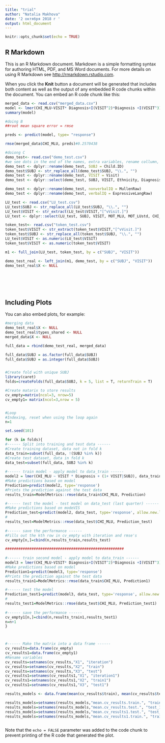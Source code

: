 ```yaml
---
title: "trial"
author: "Natalia Makhova"
date: '2 октября 2018 г '
output: html_document
---
```


```r
knitr::opts_chunk$set(echo = TRUE)
```

## R Markdown

This is an R Markdown document. Markdown is a simple formatting syntax for authoring HTML, PDF, and MS Word documents. For more details on using R Markdown see <http://rmarkdown.rstudio.com>.

When you click the **Knit** button a document will be generated that includes both content as well as the output of any embedded R code chunks within the document. You can embed an R code chunk like this:

```r

merged_data <- read.csv("merged_data.csv")
model <- lmer(CHI_MLU~VISIT* Diagnosis+I(VISIT^2)*Diagnosis +I(VISIT^3)* Diagnosis +(1+VISIT+I(VISIT^2) +I(VISIT^3)|SUBJ),merged_data, REML = F)
summary(model)

#doing B
##root mean square error = rmse

preds <- predict(model, type= "response")

rmse(merged_data$CHI_MLU, preds)#0.2570438

#doiong C
demo_test<- read.csv("demo_test.csv")
#we see dots in the end of the names, extra variables, rename collumn, mullenrae into nonverbalIQ, expressivelangraw into verbalIQ
demo_test <- dplyr::rename(demo_test, SUBJ = Child.ID)
demo_test$SUBJ <- str_replace_all(demo_test$SUBJ, "\\.", "")
demo_test <- dplyr::rename(demo_test, VISIT = Visit)
demo_test <- dplyr::select(demo_test, SUBJ, VISIT, Ethnicity, Diagnosis, Gender, Age, ADOS,  MullenRaw, ExpressiveLangRaw )

demo_test <- dplyr::rename(demo_test, nonverbalIQ = MullenRaw)
demo_test <- dplyr::rename(demo_test, verbalIQ = ExpressiveLangRaw)

LU_test <- read.csv("LU_test.csv")
LU_test$SUBJ <- str_replace_all(LU_test$SUBJ, "\\.", "")
LU_test$VISIT <- str_extract(LU_test$VISIT,"[^vVisit.]")
LU_test <- dplyr::select(LU_test, SUBJ, VISIT, MOT_MLU, MOT_LUstd, CHI_MLU, CHI_LUstd)

token_test<- read.csv("token_test.csv")
token_test$VISIT <- str_extract(token_test$VISIT,"[^vVisit.]")
token_test$SUBJ <- str_replace_all(token_test$SUBJ, "\\.", "")
LU_test$VISIT <- as.numeric(LU_test$VISIT)
token_test$VISIT <- as.numeric(token_test$VISIT)

m1 <- full_join(LU_test, token_test, by = c("SUBJ", "VISIT"))

demo_test_real <- left_join(m1, demo_test, by = c("SUBJ", "VISIT"))
demo_test_real$X <- NULL







```

## Including Plots

You can also embed plots, for example:

```r

#merging data 
demo_test_real$X <- NULL
demo_test_real$types_shared <- NULL
merged_data$X <- NULL

full_data = rbind(demo_test_real, merged_data)

full_data$SUBJ = as.factor(full_data$SUBJ)
full_data$SUBJ = as.integer(full_data$SUBJ)


#Create fold with unique SUBJ
library(caret)
folds=createFolds(full_data$SUBJ, k = 5, list = T, returnTrain = T)

#Create matarix to store results
cv_empty=matrix(ncol=3, nrow=5)
cv_empty1= matrix(ncol=3,nrow = 5)


#Loop
#Indexing, reset when using the loop again
n=1

set.seed(101)

for (k in folds){
#------ Split into training and test data ------ 
#Create training dataset, data not in fold k
data_train=subset(full_data, !(SUBJ %in% k))
#Create test dataset, data in fold k
data_test=subset(full_data, SUBJ %in% k)
  
#------ train model - apply model to data_train ------
model2 = lmer(CHI_MLU ~ VISIT * Diagnosis + (1+ VISIT|SUBJ), data_train)
#Make predictions based on model
Prediction=predict(model2, type='response')
#Prints the prediction against the test data
results_train=ModelMetrics::rmse(data_train$CHI_MLU, Prediction)  

#------ test the model - test model on data_test (last quarter) ------
#Make predictions based on modeVIS
Prediction_test=predict(model2, data_test, type='response', allow.new.levels = TRUE)
#
results_test=ModelMetrics::rmse(data_test$CHI_MLU, Prediction_test)
  
#------ save the performance ------ 
#Fills out the kth row in cv_empty with iteration and rmse's
cv_empty[n,]=cbind(n,results_train,results_test)

######################################################
  
#------ train second model - apply model to data_train ------
model3 = lmer(CHI_MLU~VISIT* Diagnosis+I(VISIT^2)*Diagnosis +I(VISIT^3)* Diagnosis +(1+VISIT+I(VISIT^2) +I(VISIT^3)|SUBJ),data_train)
#Make predictions based on model
Prediction1=predict(model3, type='response')
#Prints the prediction against the test data
results_train1=ModelMetrics::rmse(data_train$CHI_MLU, Prediction1)  

#------ test the model
Prediction_test1=predict(model3, data_test, type='response', allow.new.levels = TRUE)
#
results_test1=ModelMetrics::rmse(data_test$CHI_MLU, Prediction_test1)
  
#------ save the performance ------ 
cv_empty1[n,]=cbind(n,results_train1,results_test1)
n=n+1
}



#------ Make the matrix into a data frame ------ 
cv_results=data.frame(cv_empty)
cv_results1=data.frame(cv_empty1)
#Rename variables 
cv_results=setnames(cv_results,"X1", "iteration")
cv_results=setnames(cv_results,"X2", "train")
cv_results=setnames(cv_results,"X3", "test")
cv_results1=setnames(cv_results1,"X1", "iteration1")
cv_results1=setnames(cv_results1,"X2", "train1")
cv_results1=setnames(cv_results1,"X3", "test1")

results_models <- data.frame(mean(cv_results$train), mean(cv_results$test), mean(cv_results1$train), mean(cv_results1$test))

results_models=setnames(results_models,"mean.cv_results.train.", "train_1st")
results_models=setnames(results_models,"mean.cv_results.test.", "test_1st")
results_models=setnames(results_models,"mean.cv_results1.test.", "test_2nd")
results_models=setnames(results_models,"mean.cv_results1.train.", "train_2nd")



```

Note that the `echo = FALSE` parameter was added to the code chunk to prevent printing of the R code that generated the plot.
